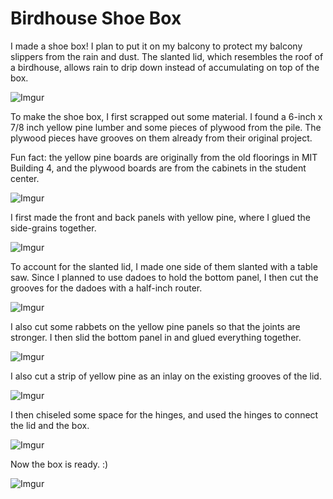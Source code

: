 
# Birdhouse Shoe Box

I made a shoe box! I plan to put it on my balcony to protect my balcony slippers from the rain and dust. The slanted lid, which resembles the roof of a birdhouse, allows rain to drip down instead of accumulating on top of the box.

![Imgur](https://i.imgur.com/p5wy9Quh.jpg)

To make the shoe box, I first scrapped out some material. I found a 6-inch x 7/8 inch yellow pine lumber and some pieces of plywood from the pile. The plywood pieces have grooves on them already from their original project.

Fun fact: the yellow pine boards are originally from the old floorings in MIT Building 4, and the plywood boards are from the cabinets in the student center.

![Imgur](https://i.imgur.com/IP73bUih.jpg)

I first made the front and back panels with yellow pine, where I glued the side-grains together.

![Imgur](https://i.imgur.com/0ky0m4lh.jpg)

To account for the slanted lid, I made one side of them slanted with a table saw. Since I planned to use dadoes to hold the bottom panel, I then cut the grooves for the dadoes with a half-inch router.

![Imgur](https://i.imgur.com/mznArX4h.jpg)

I also cut some rabbets on the yellow pine panels so that the joints are stronger. I then slid the bottom panel in and glued everything together.

![Imgur](https://i.imgur.com/VCxRqfYh.jpg)

I also cut a strip of yellow pine as an inlay on the existing grooves of the lid.

![Imgur](https://i.imgur.com/Iin66Ubh.jpg)

I then chiseled some space for the hinges, and used the hinges to connect the lid and the box.

![Imgur](https://i.imgur.com/Vg1jlEMh.jpg)

Now the box is ready. :)

![Imgur](https://i.imgur.com/pUmXuwn.gif)
